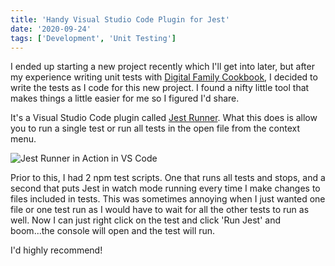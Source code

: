 ```yaml
---
title: 'Handy Visual Studio Code Plugin for Jest'
date: '2020-09-24'
tags: ['Development', 'Unit Testing']
---
```


I ended up starting a new project recently which I'll get into later, but after my experience writing unit tests with [Digital Family Cookbook](https://kpwags.com/2020/05/06/delving-into-unit-testing.html), I decided to write the tests as I code for this new project. I found a nifty little tool that makes things a little easier for me so I figured I'd share.

It's a Visual Studio Code plugin called [Jest Runner](https://marketplace.visualstudio.com/items?itemName=firsttris.vscode-jest-runner). What this does is allow you to run a single test or run all tests in the open file from the context menu.

![Jest Runner in Action in VS Code](../../assets/images/posts/2020-09-24-handy-visual-studio-code-plugin-for-jest/jestrunner.png)

Prior to this, I had 2 npm test scripts. One that runs all tests and stops, and a second that puts Jest in watch mode running every time I make changes to files included in tests. This was sometimes annoying when I just wanted one file or one test run as I would have to wait for all the other tests to run as well. Now I can just right click on the test and click 'Run Jest' and boom...the console will open and the test will run.

I'd highly recommend!
